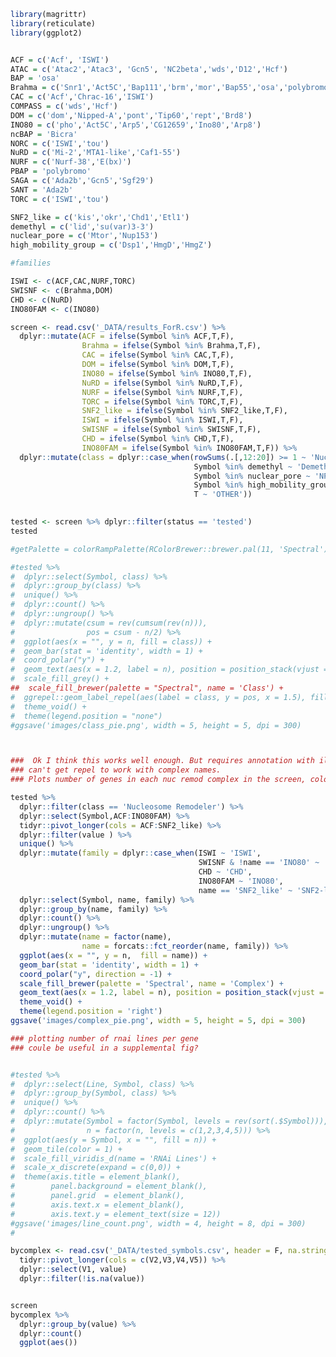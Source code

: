 ```r
library(magrittr)
library(reticulate)
library(ggplot2)


ACF = c('Acf', 'ISWI')
ATAC = c('Atac2','Atac3', 'Gcn5', 'NC2beta','wds','D12','Hcf')
BAP = 'osa'
Brahma = c('Snr1','Act5C','Bap111','brm','mor','Bap55','osa','polybromo','Bicra')
CAC = c('Acf','Chrac-16','ISWI')
COMPASS = c('wds','Hcf')
DOM = c('dom','Nipped-A','pont','Tip60','rept','Brd8')
INO80 = c('pho','Act5C','Arp5','CG12659','Ino80','Arp8')
ncBAP = 'Bicra'
NORC = c('ISWI','tou')
NuRD = c('Mi-2','MTA1-like','Caf1-55')
NURF = c('Nurf-38','E(bx)')
PBAP = 'polybromo'
SAGA = c('Ada2b','Gcn5','Sgf29')
SANT = 'Ada2b'
TORC = c('ISWI','tou')

SNF2_like = c('kis','okr','Chd1','Etl1')
demethyl = c('lid','su(var)3-3')
nuclear_pore = c('Mtor','Nup153')
high_mobility_group = c('Dsp1','HmgD','HmgZ')

#families

ISWI <- c(ACF,CAC,NURF,TORC)
SWISNF <- c(Brahma,DOM)
CHD <- c(NuRD)
INO80FAM <- c(INO80)

```

```r
screen <- read.csv('_DATA/results_ForR.csv') %>%
  dplyr::mutate(ACF = ifelse(Symbol %in% ACF,T,F),
                Brahma = ifelse(Symbol %in% Brahma,T,F),
                CAC = ifelse(Symbol %in% CAC,T,F),
                DOM = ifelse(Symbol %in% DOM,T,F),
                INO80 = ifelse(Symbol %in% INO80,T,F),
                NuRD = ifelse(Symbol %in% NuRD,T,F),
                NURF = ifelse(Symbol %in% NURF,T,F),
                TORC = ifelse(Symbol %in% TORC,T,F),
                SNF2_like = ifelse(Symbol %in% SNF2_like,T,F),
                ISWI = ifelse(Symbol %in% ISWI,T,F),
                SWISNF = ifelse(Symbol %in% SWISNF,T,F),
                CHD = ifelse(Symbol %in% CHD,T,F),
                INO80FAM = ifelse(Symbol %in% INO80FAM,T,F)) %>%
  dplyr::mutate(class = dplyr::case_when(rowSums(.[,12:20]) >= 1 ~ 'Nucleosome Remodeler',
                                         Symbol %in% demethyl ~ 'Demethylase',
                                         Symbol %in% nuclear_pore ~ 'NPC',
                                         Symbol %in% high_mobility_group ~ 'HMG',
                                         T ~ 'OTHER'))

                
tested <- screen %>% dplyr::filter(status == 'tested')
tested
```


```r
#getPalette = colorRampPalette(RColorBrewer::brewer.pal(11, 'Spectral'))

#tested %>%
#  dplyr::select(Symbol, class) %>% 
#  dplyr::group_by(class) %>%
#  unique() %>%
#  dplyr::count() %>%
#  dplyr::ungroup() %>%
#  dplyr::mutate(csum = rev(cumsum(rev(n))), 
#                pos = csum - n/2) %>%
#  ggplot(aes(x = "", y = n, fill = class)) +
#  geom_bar(stat = 'identity', width = 1) +
#  coord_polar("y") +
#  geom_text(aes(x = 1.2, label = n), position = position_stack(vjust = 0.5), size = 5) + 
#  scale_fill_grey() + 
##  scale_fill_brewer(palette = "Spectral", name = 'Class') +
#  ggrepel::geom_label_repel(aes(label = class, y = pos, x = 1.5), fill = 'white', force = 100, nudge_x = 0.2, color = 'black', size = 6) +
#  theme_void() +
#  theme(legend.position = "none")
#ggsave('images/class_pie.png', width = 5, height = 5, dpi = 300)



###  Ok I think this works well enough. But requires annotation with illustrator.
### can't get repel to work with complex names.
### Plots number of genes in each nuc remod complex in the screen, colored by complex.

tested %>%
  dplyr::filter(class == 'Nucleosome Remodeler') %>%
  dplyr::select(Symbol,ACF:INO80FAM) %>%
  tidyr::pivot_longer(cols = ACF:SNF2_like) %>%
  dplyr::filter(value ) %>% 
  unique() %>%
  dplyr::mutate(family = dplyr::case_when(ISWI ~ 'ISWI',
                                          SWISNF & !name == 'INO80' ~ 'SWI/SNF',
                                          CHD ~ 'CHD',
                                          INO80FAM ~ 'INO80',
                                          name == 'SNF2_like' ~ 'SNF2-like')) %>%
  dplyr::select(Symbol, name, family) %>%
  dplyr::group_by(name, family) %>%
  dplyr::count() %>%
  dplyr::ungroup() %>%
  dplyr::mutate(name = factor(name),
                name = forcats::fct_reorder(name, family)) %>%
  ggplot(aes(x = "", y = n,  fill = name)) +
  geom_bar(stat = 'identity', width = 1) +
  coord_polar("y", direction = -1) +
  scale_fill_brewer(palette = 'Spectral', name = 'Complex') +
  geom_text(aes(x = 1.2, label = n), position = position_stack(vjust = 0.5), size = 5) + 
  theme_void() +
  theme(legend.position = 'right')
ggsave('images/complex_pie.png', width = 5, height = 5, dpi = 300)
```


```r
### plotting number of rnai lines per gene
### coule be useful in a supplemental fig?


#tested %>%
#  dplyr::select(Line, Symbol, class) %>%
#  dplyr::group_by(Symbol, class) %>%
#  unique() %>%
#  dplyr::count() %>%
#  dplyr::mutate(Symbol = factor(Symbol, levels = rev(sort(.$Symbol))),
#                n = factor(n, levels = c(1,2,3,4,5))) %>%
#  ggplot(aes(y = Symbol, x = "", fill = n)) +
#  geom_tile(color = 1) + 
#  scale_fill_viridis_d(name = 'RNAi Lines') +
#  scale_x_discrete(expand = c(0,0)) +
#  theme(axis.title = element_blank(),
#        panel.background = element_blank(),
#        panel.grid  = element_blank(),
#        axis.text.x = element_blank(),
#        axis.text.y = element_text(size = 12)) 
#ggsave('images/line_count.png', width = 4, height = 8, dpi = 300)
#
```






```r
bycomplex <- read.csv('_DATA/tested_symbols.csv', header = F, na.strings = "") %>% 
  tidyr::pivot_longer(cols = c(V2,V3,V4,V5)) %>% 
  dplyr::select(V1, value) 
  dplyr::filter(!is.na(value)) 


screen
bycomplex %>%
  dplyr::group_by(value) %>%
  dplyr::count() 
  ggplot(aes())

```

